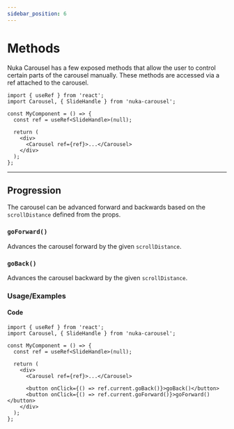 ```yaml
---
sidebar_position: 6
---
```



# Methods

Nuka Carousel has a few exposed methods that allow the user to control certain parts of the carousel manually. These methods are accessed via a ref attached to the carousel.

```tsx title="MyComponent.tsx"
import { useRef } from 'react';
import Carousel, { SlideHandle } from 'nuka-carousel';

const MyComponent = () => {
  const ref = useRef<SlideHandle>(null);

  return (
    <div>
      <Carousel ref={ref}>...</Carousel>
    </div>
  );
};
```

---

## Progression

The carousel can be advanced forward and backwards based on the `scrollDistance` defined from the props.

### `goForward()`

Advances the carousel forward by the given `scrollDistance`.

### `goBack()`

Advances the carousel backward by the given `scrollDistance`.

### Usage/Examples

<BasicButtonDemo autoplay={false} />

#### Code

```tsx title="MyComponent.tsx"
import { useRef } from 'react';
import Carousel, { SlideHandle } from 'nuka-carousel';

const MyComponent = () => {
  const ref = useRef<SlideHandle>(null);

  return (
    <div>
      <Carousel ref={ref}>...</Carousel>

      <button onClick={() => ref.current.goBack()}>goBack()</button>
      <button onClick={() => ref.current.goForward()}>goForward()</button>
    </div>
  );
};
```
